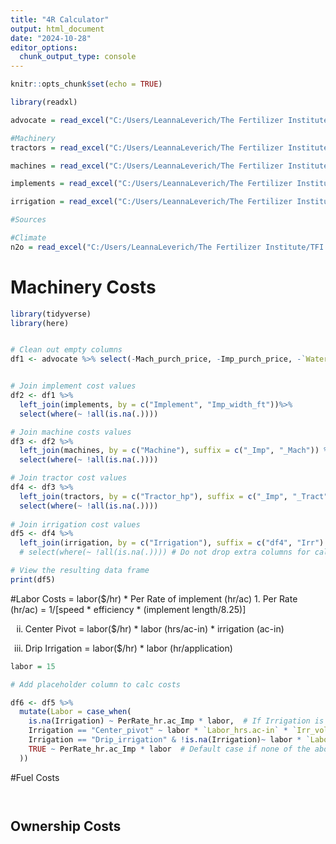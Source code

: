 ```yaml
---
title: "4R Calculator"
output: html_document
date: "2024-10-28"
editor_options: 
  chunk_output_type: console
---
```


```r
knitr::opts_chunk$set(echo = TRUE)
```

```r
library(readxl)

advocate = read_excel("C:/Users/LeannaLeverich/The Fertilizer Institute/TFI - Programs/Research/4R/4R Calculator/Leanna's Calculator/DE Inputs.xlsx")
```


```r
#Machinery 
tractors = read_excel("C:/Users/LeannaLeverich/The Fertilizer Institute/TFI - Programs/Research/4R/4R Calculator/Leanna's Calculator/Machinery.xlsx", sheet = 1)

machines = read_excel("C:/Users/LeannaLeverich/The Fertilizer Institute/TFI - Programs/Research/4R/4R Calculator/Leanna's Calculator/Machinery.xlsx", sheet = 2)

implements = read_excel("C:/Users/LeannaLeverich/The Fertilizer Institute/TFI - Programs/Research/4R/4R Calculator/Leanna's Calculator/Machinery.xlsx", sheet = 3)

irrigation = read_excel("C:/Users/LeannaLeverich/The Fertilizer Institute/TFI - Programs/Research/4R/4R Calculator/Leanna's Calculator/Machinery.xlsx", sheet = 4)

#Sources 

#Climate
n2o = read_excel("C:/Users/LeannaLeverich/The Fertilizer Institute/TFI - Programs/Research/4R/4R Calculator/Leanna's Calculator/N2O Emission Factors.xlsx")

```


# Machinery Costs 

```r
library(tidyverse)
library(here)


# Clean out empty columns 
df1 <- advocate %>% select(-Mach_purch_price, -Imp_purch_price, -`Water_costs_$.ac-in`, -`Micro_$.ton`, -`other_fert_$.ton`, -`Inhibitor_$.ton`)


# Join implement cost values 
df2 <- df1 %>%
  left_join(implements, by = c("Implement", "Imp_width_ft"))%>%
  select(where(~ !all(is.na(.))))

# Join machine costs values
df3 <- df2 %>%
  left_join(machines, by = c("Machine"), suffix = c("_Imp", "_Mach")) %>%
  select(where(~ !all(is.na(.))))

# Join tractor cost values
df4 <- df3 %>%
  left_join(tractors, by = c("Tractor_hp"), suffix = c("_Imp", "_Tract") ) %>%
  select(where(~ !all(is.na(.))))
  
# Join irrigation cost values 
df5 <- df4 %>%
  left_join(irrigation, by = c("Irrigation"), suffix = c("df4", "Irr") )
  # select(where(~ !all(is.na(.)))) # Do not drop extra columns for calculation of cost as placeholder columns 

# View the resulting data frame
print(df5)
```

#Labor Costs 
= labor($/hr) * Per Rate of implement (hr/ac)
1.	Per Rate (hr/ac) = 1/[speed * efficiency * (implement length/8.25)]

ii.	Center Pivot 
= labor($/hr) * labor (hrs/ac-in) * irrigation (ac-in) 

iii.	Drip Irrigation 
= labor($/hr) * labor (hr/application) 

```r

labor = 15 

# Add placeholder column to calc costs 

df6 <- df5 %>%
  mutate(Labor = case_when(
    is.na(Irrigation) ~ PerRate_hr.ac_Imp * labor,  # If Irrigation is NA
    Irrigation == "Center_pivot" ~ labor * `Labor_hrs.ac-in` * `Irr_vol_ac-in`,  # If Irrigation is "center_pivot"
    Irrigation == "Drip_irrigation" & !is.na(Irrigation)~ labor * `Labor_hrs/app`,  # If Irrigation is "drip_irrigation"
    TRUE ~ PerRate_hr.ac_Imp * labor  # Default case if none of the above conditions are met
  ))

```

#Fuel Costs 


```r

```

```r

```

## Ownership Costs 
```r

```

```r

```

